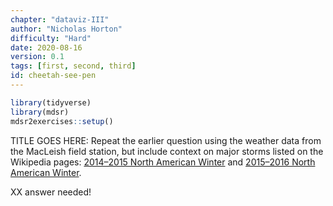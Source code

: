 ```yaml
---
chapter: "dataviz-III"
author: "Nicholas Horton"
difficulty: "Hard"
date: 2020-08-16 
version: 0.1
tags: [first, second, third]
id: cheetah-see-pen
---
```


```r
library(tidyverse)
library(mdsr)
mdsr2exercises::setup()
```

TITLE GOES HERE:	Repeat the earlier question using the weather data from the MacLeish field station, but include context on major storms listed on the Wikipedia pages: [2014--2015 North American Winter](https://en.wikipedia.org/wiki/2014%E2%80%9315_North_American_winter) and
[2015--2016 North American Winter](https://en.wikipedia.org/wiki/2015%E2%80%9316_North_American_winter).

 <!--begin-answer-->
 
 XX answer needed!
 
<!--end-answer-->
